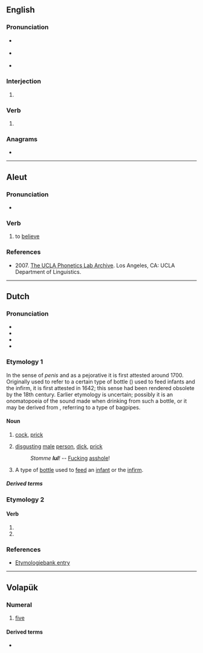 ==English==

===Pronunciation===
* {{a|UK}} {{IPA|/lʌl/|/lɔːl/|lang=en}}
* {{a|US}} {{IPA|/lʌl/|/lɔl/|/loʊl/|lang=en}}
* {{rhymes|ʌl|lang=en}}

===Interjection===
{{en-interj}}

# {{alternative form of|LOL|lang=en}}

===Verb===
{{head|en|verb}}

# {{alternative form of|LOL|lang=en}}

===Anagrams===
* {{anagrams|en|a=llu|LLU}}

----

==Aleut==

===Pronunciation===
* {{a|Western}} {{IPA|/ˈlul/|lang=ale}}

===Verb===
{{head|ale|verb}}

# to [[believe]]

===References===
* 2007. [http://archive.phonetics.ucla.edu/Language/ALE_EASTERN/ale_eastern_word-list_1996_01.html The UCLA Phonetics Lab Archive]. Los Angeles, CA: UCLA Department of Linguistics.

----

==Dutch==

===Pronunciation===
* {{IPA|/lʏl/|[lʏɫ]|lang=nl}}
* {{audio|Nl-lul.ogg|Audio|lang=nl}}
* {{hyphenation|lang=nl|lul}}
* {{rhymes|ʏl|lang=nl}}

===Etymology 1===
In the sense of ''penis'' and as a pejorative it is first attested around 1700. Originally used to refer to a certain type of bottle ({{m|nl|pijpkan}}) used to feed infants and the infirm, it is first attested in 1642; this sense had been rendered obsolete by the 18th century. Earlier etymology is uncertain; possibly it is an onomatopoeia of the sound made when drinking from such a bottle, or it may be derived from {{m|nl|lullepijpe}}, referring to a type of bagpipes.

====Noun====
{{nl-noun|m|-en|lulletje}}

# {{lb|nl|vulgar}} [[cock]], [[prick]] {{qualifier|slang for penis}}
#: {{ux|nl|Hij glimlachte toen ik mijn hand tussen zijn dijen legde en zijn grote '''lul''' begon te wrijven.|t=He smiled when I put my hand between his thighs and started to rub his big '''dick'''.}}
#: {{syn|nl|knuppel|penis|piemel|piel|pieterman|pik|plasser|tamp|tampeloeres}}
# {{lb|nl|disparaging}} [[disgusting]] [[male]] [[person]], [[dick]], [[prick]]
#: ''Stomme '''lul'''!'' -- [[fucking|Fucking]] [[asshole]]!
#: {{syn|nl|eikel|klootzak|rotzak|zak}}
# {{lb|nl|obsolete}} A type of [[bottle]] used to [[feed]] an [[infant]] or the [[infirm]].

=====Derived terms=====
{{der4|nl|als een lul op een drumstel slaan|boerenlul|de lul zijn|droplul|hondenlul|Jan Lul|kankerlul|kutlul|lulletje rozenwater|lulhannes|lullig|lullo|oetlul|paardenlul}}

===Etymology 2===
{{nonlemma}}

====Verb====
{{head|nl|verb form}}

# {{nl-verb form of|p=1|n=sg|t=pres|m=ind|lullen}}
# {{nl-verb form of|m=imp|lullen}}

===References===
* [http://www.etymologiebank.nl/trefwoord/lul1 Etymologiebank entry]

----

==Volapük==
{{cardinalbox|vo|ord=lulid|4|5|6|fol|mäl}}

===Numeral===
{{head|vo|numeral}}

# {{cln|vo|cardinal numbers}} [[five]]

====Derived terms====
* {{l|vo|lulüm}}